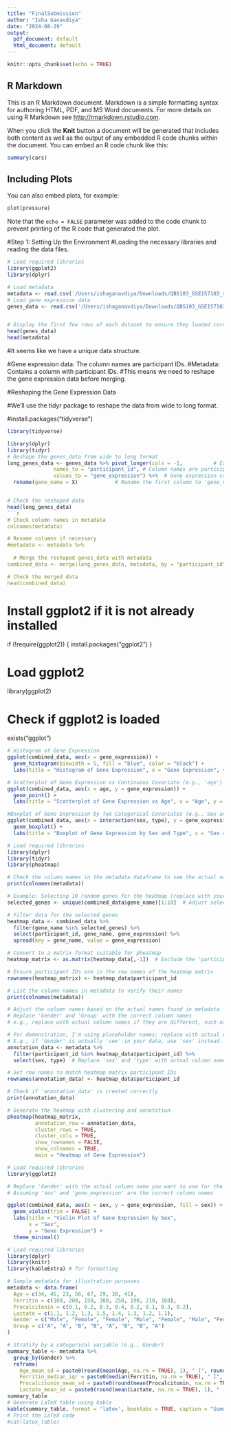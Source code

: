 ```yaml
---
title: "FinalSubmission"
author: "Isha Ganavdiya"
date: "2024-08-29"
output:
  pdf_document: default
  html_document: default
---
```


```r
knitr::opts_chunk$set(echo = TRUE)
```

## R Markdown

This is an R Markdown document. Markdown is a simple formatting syntax for authoring HTML, PDF, and MS Word documents. For more details on using R Markdown see <http://rmarkdown.rstudio.com>.

When you click the **Knit** button a document will be generated that includes both content as well as the output of any embedded R code chunks within the document. You can embed an R code chunk like this:

```r
summary(cars)
```

## Including Plots

You can also embed plots, for example:

```r
plot(pressure)
```

Note that the `echo = FALSE` parameter was added to the code chunk to prevent printing of the R code that generated the plot.


#Step 1: Setting Up the Environment
#Loading the necessary libraries and reading the data files.


```r
# Load required libraries
library(ggplot2)
library(dplyr)

# Load metadata
metadata <- read.csv('/Users/ishaganavdiya/Downloads/QBS103_GSE157103_series_matrix.csv')
# Load gene expression data
genes_data <- read.csv('/Users/ishaganavdiya/Downloads/QBS103_GSE157103_genes.csv')


# Display the first few rows of each dataset to ensure they loaded correctly
head(genes_data)
head(metadata)
```

#It seems like we have a unique data structure.

#Gene expression data: The column names are participant IDs.
#Metadata: Contains a column with participant IDs.
#This means we need to reshape the gene expression data before merging.

#Reshaping the Gene Expression Data

#We'll use the tidyr package to reshape the data from wide to long format.

#install.packages("tidyverse")


```r
library(tidyverse)

library(dplyr)
library(tidyr)
# Reshape the genes_data from wide to long format
long_genes_data <- genes_data %>% pivot_longer(cols = -1,          # Exclude the first column which has gene names
               names_to = "participant_id", # Column names are participant IDs
               values_to = "gene_expression") %>%  # Gene expression values
  rename(gene_name = X)            # Rename the first column to 'gene_name'


# Check the reshaped data
head(long_genes_data)
```r

# Check column names in metadata
colnames(metadata)

# Rename columns if necessary
#metadata <- metadata %>%
   
  # Merge the reshaped genes_data with metadata
combined_data <- merge(long_genes_data, metadata, by = "participant_id")

# Check the merged data
head(combined_data)
```

# Install ggplot2 if it is not already installed
if (!require(ggplot2)) {
  install.packages("ggplot2")
}

# Load ggplot2
library(ggplot2)

# Check if ggplot2 is loaded
exists("ggplot")

```r
# Histogram of Gene Expression
ggplot(combined_data, aes(x = gene_expression)) +
  geom_histogram(binwidth = 5, fill = "blue", color = "black") +
  labs(title = "Histogram of Gene Expression", x = "Gene Expression", y = "Frequency")
```

```r
# Scatterplot of Gene Expression vs Continuous Covariate (e.g., 'age')
ggplot(combined_data, aes(x = age, y = gene_expression)) +
  geom_point() +
  labs(title = "Scatterplot of Gene Expression vs Age", x = "Age", y = "Gene Expression")
```

```r
#Boxplot of Gene Expression by Two Categorical Covariates (e.g., Sex and Type)
ggplot(combined_data, aes(x = interaction(sex, type), y = gene_expression)) +
  geom_boxplot() +
  labs(title = "Boxplot of Gene Expression by Sex and Type", x = "Sex and Type", y = "Gene Expression")

```

```r
# Load required libraries
library(dplyr)
library(tidyr)
library(pheatmap)

# Check the column names in the metadata dataframe to see the actual names
print(colnames(metadata))

# Example: Selecting 10 random genes for the heatmap (replace with your specific genes of interest)
selected_genes <- unique(combined_data$gene_name)[1:10]  # Adjust selection as needed

# Filter data for the selected genes
heatmap_data <- combined_data %>%
  filter(gene_name %in% selected_genes) %>%
  select(participant_id, gene_name, gene_expression) %>%
  spread(key = gene_name, value = gene_expression)

# Convert to a matrix format suitable for pheatmap
heatmap_matrix <- as.matrix(heatmap_data[,-1])  # Exclude the 'participant_id' column

# Ensure participant IDs are in the row names of the heatmap matrix
rownames(heatmap_matrix) <- heatmap_data$participant_id

# List the column names in metadata to verify their names
print(colnames(metadata))

# Adjust the column names based on the actual names found in metadata
# Replace 'Gender' and 'Group' with the correct column names
# e.g., replace with actual column names if they are different, such as 'sex' or 'group'

# For demonstration, I'm using placeholder names; replace with actual column names.
# E.g., if 'Gender' is actually 'sex' in your data, use 'sex' instead.
annotation_data <- metadata %>%
  filter(participant_id %in% heatmap_data$participant_id) %>%
  select(sex, type)  # Replace 'sex' and 'type' with actual column names in your metadata

# Set row names to match heatmap matrix participant IDs
rownames(annotation_data) <- heatmap_data$participant_id

# Check if 'annotation_data' is created correctly
print(annotation_data)

# Generate the heatmap with clustering and annotation
pheatmap(heatmap_matrix, 
         annotation_row = annotation_data, 
         cluster_rows = TRUE, 
         cluster_cols = TRUE, 
         show_rownames = FALSE,
         show_colnames = TRUE,
         main = "Heatmap of Gene Expression")
```

```r
# Load required libraries
library(ggplot2)

# Replace 'Gender' with the actual column name you want to use for the violin plot
# Assuming 'sex' and 'gene_expression' are the correct column names

ggplot(combined_data, aes(x = sex, y = gene_expression, fill = sex)) +  # Replace 'sex' with the actual column name
  geom_violin(trim = FALSE) +
  labs(title = "Violin Plot of Gene Expression by Sex", 
       x = "Sex", 
       y = "Gene Expression") +
  theme_minimal()
```



```r
# Load required libraries
library(dplyr)
library(knitr)
library(kableExtra) # for formatting 

# Sample metadata for illustration purposes
metadata <- data.frame(
  Age = c(34, 45, 23, 56, 67, 29, 38, 41),
  Ferritin = c(100, 200, 150, 300, 250, 190, 210, 160),
  Procalcitonin = c(0.1, 0.2, 0.3, 0.4, 0.2, 0.1, 0.3, 0.2),
  Lactate = c(1.1, 1.2, 1.3, 1.5, 1.4, 1.3, 1.2, 1.1),
  Gender = c("Male", "Female", "Female", "Male", "Female", "Male", "Female", "Male"),
  Group = c("A", "A", "B", "B", "A", "B", "B", "A")
)

# Stratify by a categorical variable (e.g., Gender)
summary_table <- metadata %>%
  group_by(Gender) %>%
  reframe(
    Age_mean_sd = paste0(round(mean(Age, na.rm = TRUE), 1), " (", round(sd(Age, na.rm = TRUE), 1), " )"),
    Ferritin_median_iqr = paste0(median(Ferritin, na.rm = TRUE), " [", IQR(Ferritin, na.rm = TRUE), " ]"),
    Procalcitonin_mean_sd = paste0(round(mean(Procalcitonin, na.rm = TRUE), 1), " (", round(sd(Procalcitonin, na.rm = TRUE), 1), " )"),
    Lactate_mean_sd = paste0(round(mean(Lactate, na.rm = TRUE), 1), " (", round(sd(Lactate, na.rm = TRUE), 1), " )"))
summary_table
# Generate LaTeX table using kable
kable(summary_table, format = 'latex', booktabs = TRUE, caption = "Summary Statistics by Gender")
# Print the LaTeX code
#cat(latex_table)
```


